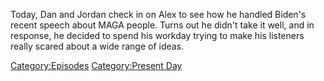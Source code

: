 {{DEFAULTSORT:
    #_EPISODE_0721:September 2, 2022
}}{{Episode
    | title           = September 2, 2022
    | caption         = Listen to this episode on [https://knowledgefight.libsyn.com/721-september-2-2022 Libsyn] [https://open.spotify.com/episode/44TVkBCfEQhNefw4FT3Uvb Spotify], Read the [[Transcript/721: September 2, 2022|Unofficial Transcript]], View discussion on [https://reddit.com/x69j3v Reddit]
    | episodeNumber   = 721
    | length          = 01:30:39
    | airDate         = September 5, 2022
    | coverageDate    = September 2, 2022
    | episodeType     = [[:Category:Present Day|Present Day]]
    | previousEpisode = [[720: August 6, 2003]]
    | nextEpisode     = [[722: Space Capitalism Is Still Capitalism]]
}}

{{Stub}}

Today, Dan and Jordan check in on Alex to see how he handled Biden's recent speech about MAGA people.  Turns out he didn't take it well, and in response, he decided to spend his workday trying to make his listeners really scared about a wide range of ideas.

[[Category:Episodes]]
[[Category:Present Day]]
